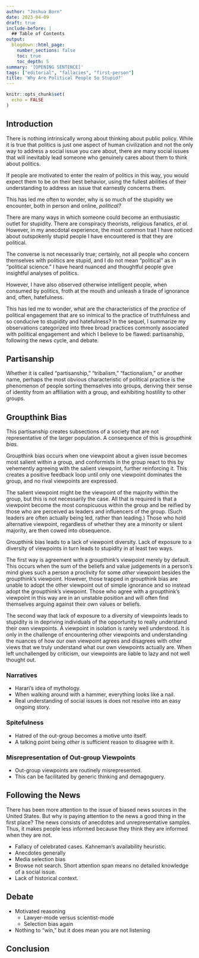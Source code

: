 ```yaml
---
author: "Joshua Born"
date: 2023-04-09
draft: true
include-before: |
  ## Table of Contents
output:
  blogdown::html_page:
    number_sections: false
    toc: true
    toc_depth: 5
summary: '[OPENING SENTENCE]'
tags: ["editorial", "fallacies", "first-person"]
title: 'Why Are Political People So Stupid?'
---
```


```r
knitr::opts_chunk$set(
  echo = FALSE
)
```

## Introduction

There is nothing intrinsically wrong about thinking about public policy. While it is true that politics is just one aspect of human civilization and not the only way to address a social issue you care about, there are many social issues that will inevitably lead someone who genuinely cares about them to think about politics.

If people are motivated to enter the realm of politics in this way, you would expect them to be on their best behavior, using the fullest abilities of their understanding to address an issue that earnestly concerns them.

This has led me often to wonder, why is so much of the stupidity we encounter, both in person and online, _political?_

There are many ways in which someone could become an enthusiastic outlet for stupidity. There are conspiracy theorists, religious fanatics, _et al._ However, in my anecdotal experience, the most common trait I have noticed about outspokenly stupid people I have encountered is that they are political.

The converse is not necessarily true; certainly, not all people who concern themselves with politics are stupid, and I do not mean "political" as in "political science." I have heard nuanced and thoughtful people give insightful analyses of politics.

However, I have also observed otherwise intelligent people, when consumed by politics, froth at the mouth and unleash a tirade of ignorance and, often, hatefulness.

This has led me to wonder, what are the characteristics of the _practice_ of political engagement that are so inimical to the practice of truthfulness and so conducive to stupidity and hatefulness? In the sequel, I summarize my observations categorized into three broad practices commonly associated with political engagement and which I believe to be flawed: partisanship, following the news cycle, and debate.


## Partisanship

Whether it is called "partisanship," "tribalism," "factionalism," or another name, perhaps the most obvious characteristic of political practice is the phenomenon of people sorting themselves into groups, deriving their sense of identity from an affiliation with a group, and exhibiting hostility to other groups.


## Groupthink Bias

This partisanship creates subsections of a society that are not representative of the larger population. A consequence of this is _groupthink bias._

Groupthink bias occurs when one viewpoint about a given issue becomes most salient within a group, and conformists in the group react to this by vehemently agreeing with the salient viewpoint, further reinforcing it. This creates a positive feedback loop until only one viewpoint dominates the group, and no rival viewpoints are expressed.

The salient viewpoint might be the viewpoint of the majority within the group, but this is not necessarily the case. All that is required is that a viewpoint become the most conspicuous within the group and be reified by those who are perceived as leaders and influencers of the group. (Such leaders are often actually being led, rather than leading.) Those who hold alternative viewpoint, regardless of whether they are a minority or silent majority, are then cowed into obsequence.

Groupthink bias leads to a lack of viewpoint diversity. Lack of exposure to a diversity of viewpoints in turn leads to stupidity in at least two ways.

The first way is agreement with a groupthink's viewpoint merely by default. This occurs when the sum of the beliefs and value judgements in a person's mind gives such a person a proclivity for some _other_ viewpoint besides the groupthink's viewpoint. However, those trapped in groupthink bias are unable to adopt the other viewpoint out of simple ignorance and so instead adopt the groupthink's viewpoint. Those who agree with a groupthink's viewpoint in this way are in an unstable position and will often find themselves arguing against their own values or beliefs.

The second way that lack of exposure to a diversity of viewpoints leads to stupidity is in depriving individuals of the opportunity to really understand their own viewpoints. A viewpoint in isolation is rarely well understood. It is only in the challenge of encountering other viewpoints and understanding the nuances of how our own viewpoint agrees and disagrees with other views that we truly understand what our own viewpoints actually are. When left unchallenged by criticism, our viewpoints are liable to lazy and not well thought out.


### Narratives

* Harari's idea of mythology.
* When walking around with a hammer, everything looks like a nail.
* Real understanding of social issues is does not resolve into an easy ongoing story.


### Spitefulness

* Hatred of the out-group becomes a motive unto itself.
* A talking point being _other_ is sufficient reason to disagree with it.


### Misrepresentation of Out-group Viewpoints

* Out-group viewpoints are routinely misrepresented.
* This can be facilitated by generic thinking and demagoguery.


## Following the News

There has been more attention to the issue of biased news sources in the United States. But why is paying attention to the news a good thing in the first place? The news consists of anecdotes and unrepresentative samples. Thus, it makes people less informed because they think they are informed when they are not.

* Fallacy of celebrated cases. Kahneman's availability heuristic.
* Anecdotes generally
* Media selection bias
* Browse not search. Short attention span means no detailed knowledge of a social issue.
* Lack of historical context.

## Debate

* Motivated reasoning
  * Lawyer-mode versus scientist-mode
  * Selection bias again
* Nothing to "win," but it does mean you are not listening


## Conclusion



